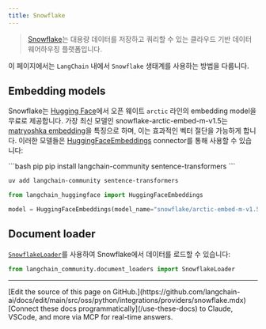 ```yaml
---
title: Snowflake
---
```


> [Snowflake](https://www.snowflake.com/)는 대용량 데이터를 저장하고 쿼리할 수 있는
> 클라우드 기반 데이터 웨어하우징 플랫폼입니다.

이 페이지에서는 `LangChain` 내에서 `Snowflake` 생태계를 사용하는 방법을 다룹니다.

## Embedding models

Snowflake는 [Hugging Face](https://huggingface.co/Snowflake/snowflake-arctic-embed-m-v1.5)에서 오픈 웨이트 `arctic` 라인의 embedding model을 무료로 제공합니다. 가장 최신 모델인 snowflake-arctic-embed-m-v1.5는 [matryoshka embedding](https://arxiv.org/abs/2205.13147)을 특징으로 하며, 이는 효과적인 벡터 절단을 가능하게 합니다.
이러한 모델들은
[HuggingFaceEmbeddings](/oss/python/integrations/text_embedding/huggingfacehub) connector를 통해 사용할 수 있습니다:

<CodeGroup>
```bash pip
pip install langchain-community sentence-transformers
```

```bash uv
uv add langchain-community sentence-transformers
```
</CodeGroup>

```python
from langchain_huggingface import HuggingFaceEmbeddings

model = HuggingFaceEmbeddings(model_name="snowflake/arctic-embed-m-v1.5")
```

## Document loader

[`SnowflakeLoader`](/oss/python/integrations/document_loaders/snowflake)를 사용하여
Snowflake에서 데이터를 로드할 수 있습니다:

```python
from langchain_community.document_loaders import SnowflakeLoader
```

---

<Callout icon="pen-to-square" iconType="regular">
    [Edit the source of this page on GitHub.](https://github.com/langchain-ai/docs/edit/main/src/oss/python/integrations/providers/snowflake.mdx)
</Callout>
<Tip icon="terminal" iconType="regular">
    [Connect these docs programmatically](/use-these-docs) to Claude, VSCode, and more via MCP for    real-time answers.
</Tip>
